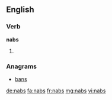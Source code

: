 ==English==

===Verb===
'''nabs'''

# {{past of|nab}}

===Anagrams===
* [[bans#English|bans]]

[[de:nabs]]
[[fa:nabs]]
[[fr:nabs]]
[[mg:nabs]]
[[vi:nabs]]